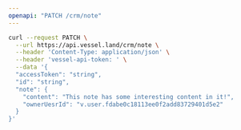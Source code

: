 ```yaml
---
openapi: "PATCH /crm/note"
---
```


<RequestExample>

```bash Request
curl --request PATCH \
  --url https://api.vessel.land/crm/note \
  --header 'Content-Type: application/json' \
  --header 'vessel-api-token: ' \
  --data '{
  "accessToken": "string",
  "id": "string",
  "note": {
    "content": "This note has some interesting content in it!",
    "ownerUesrId": "v.user.fdabe0c18113ee0f2add83729401d5e2"
  }
}'
```

</RequestExample>
